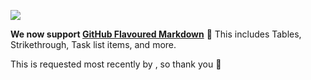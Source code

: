
![](https://res.cloudinary.com/dltbv060k/image/upload/v1742050499/14_dh3txp.png)

**We now support [GitHub Flavoured Markdown][]** 🍨
This includes Tables, Strikethrough, Task list items, and more.

This is requested most recently by <ReleaseUser name="huy"/>,
so thank you 🙇

[GitHub Flavoured Markdown]: https://github.github.com/gfm/